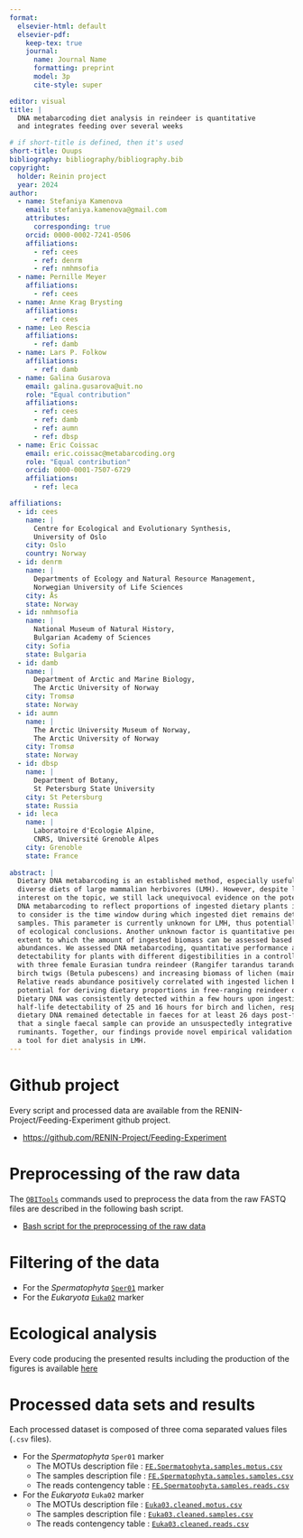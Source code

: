 ```yaml
---
format: 
  elsevier-html: default
  elsevier-pdf:
    keep-tex: true
    journal:
      name: Journal Name
      formatting: preprint
      model: 3p
      cite-style: super

editor: visual
title: |
  DNA metabarcoding diet analysis in reindeer is quantitative 
  and integrates feeding over several weeks

# if short-title is defined, then it's used
short-title: Ouups
bibliography: bibliography/bibliography.bib
copyright: 
  holder: Reinin project
  year: 2024
author:
  - name: Stefaniya Kamenova
    email: stefaniya.kamenova@gmail.com
    attributes:
      corresponding: true
    orcid: 0000-0002-7241-0506
    affiliations:
      - ref: cees
      - ref: denrm
      - ref: nmhmsofia
  - name: Pernille Meyer
    affiliations:
      - ref: cees
  - name: Anne Krag Brysting
    affiliations:
      - ref: cees
  - name: Leo Rescia
    affiliations:
      - ref: damb
  - name: Lars P. Folkow
    affiliations:
      - ref: damb
  - name: Galina Gusarova
    email: galina.gusarova@uit.no
    role: "Equal contribution"
    affiliations:
      - ref: cees
      - ref: damb
      - ref: aumn
      - ref: dbsp
  - name: Eric Coissac
    email: eric.coissac@metabarcoding.org
    role: "Equal contribution"
    orcid: 0000-0001-7507-6729
    affiliations:
      - ref: leca

affiliations:
  - id: cees
    name: |
      Centre for Ecological and Evolutionary Synthesis, 
      University of Oslo
    city: Oslo
    country: Norway
  - id: denrm
    name: |
      Departments of Ecology and Natural Resource Management, 
      Norwegian University of Life Sciences
    city: Ås
    state: Norway
  - id: nmhmsofia
    name: |
      National Museum of Natural History,
      Bulgarian Academy of Sciences
    city: Sofia
    state: Bulgaria
  - id: damb
    name: |
      Department of Arctic and Marine Biology, 
      The Arctic University of Norway
    city: Tromsø
    state: Norway
  - id: aumn
    name: |
      The Arctic University Museum of Norway, 
      The Arctic University of Norway
    city: Tromsø
    state: Norway
  - id: dbsp
    name: |
      Department of Botany, 
      St Petersburg State University
    city: St Petersburg
    state: Russia
  - id: leca
    name: |
      Laboratoire d'Ecologie Alpine, 
      CNRS, Université Grenoble Alpes
    city: Grenoble
    state: France
    
abstract: |
  Dietary DNA metabarcoding is an established method, especially useful for resolving the 
  diverse diets of large mammalian herbivores (LMH). However, despite longstanding research
  interest on the topic, we still lack unequivocal evidence on the potential of 
  DNA metabarcoding to reflect proportions of ingested dietary plants in LMH. One major aspect 
  to consider is the time window during which ingested diet remains detectable in faecal 
  samples. This parameter is currently unknown for LMH, thus potentially hindering the scope 
  of ecological conclusions. Another unknown factor is quantitative performance, i.e. the 
  extent to which the amount of ingested biomass can be assessed based on sequence reads 
  abundances. We assessed DNA metabarcoding, quantitative performance and DNA half-life 
  detectability for plants with different digestibilities in a controlled feeding experiment 
  with three female Eurasian tundra reindeer (Rangifer tarandus tarandus). Reindeer were fed 
  birch twigs (Betula pubescens) and increasing biomass of lichen (mainly Cladonia stellaris). 
  Relative reads abundance positively correlated with ingested lichen biomass, suggesting 
  potential for deriving dietary proportions in free-ranging reindeer on natural pasture.
  Dietary DNA was consistently detected within a few hours upon ingestion, with a mean 
  half-life detectability of 25 and 16 hours for birch and lichen, respectively. However, 
  dietary DNA remained detectable in faeces for at least 26 days post-feeding, indicating 
  that a single faecal sample can provide an unsuspectedly integrative estimate of diet in 
  ruminants. Together, our findings provide novel empirical validation of DNA metabarcoding as 
  a tool for diet analysis in LMH.
---
```


# Github project

Every script and processed data are available from the RENIN-Project/Feeding-Experiment github project.

-   <https://github.com/RENIN-Project/Feeding-Experiment>

# Preprocessing of the raw data

The [`OBITools`](http://metabarcoding.org/obitools) commands used to preprocess the data from the raw FASTQ files are described in the following bash script.

-   [Bash script for the preprocessing of the raw data](obitools_processing.sh)

# Filtering of the data

-   For the *Spermatophyta* [`Sper01`](SPER01_Filtering.html) marker
-   For the *Eukaryota* [`Euka02`](EUKA02_Filtering.html) marker

# Ecological analysis

Every code producing the presented results including the production of the figures is available [here](alpin_algeaes.html)

# Processed data sets and results

Each processed dataset is composed of three coma separated values files (`.csv` files).

-   For the *Spermatophyta* `Sper01` marker
    -   The MOTUs description file : [`FE.Spermatophyta.samples.motus.csv`](Data/Faeces/FE.Spermatophyta.samples.motus.csv)
    -   The samples description file : [`FE.Spermatophyta.samples.samples.csv`](Data/Faeces/FE.Spermatophyta.samples.samples.csv)
    -   The reads contengency table : [`FE.Spermatophyta.samples.reads.csv`](Data/Faeces/FE.Spermatophyta.samples.reads.csv)
-   For the *Eukaryota* `Euka02` marker
    -   The MOTUs description file : [`Euka03.cleaned.motus.csv`](cleaned_datasets/Euka03.cleaned.motus.csv)
    -   The samples description file : [`Euka03.cleaned.samples.csv`](cleaned_datasets/Euka03.cleaned.samples.csv)
    -   The reads contengency table : [`Euka03.cleaned.reads.csv`](cleaned_datasets/Euka03.cleaned.reads.csv)
